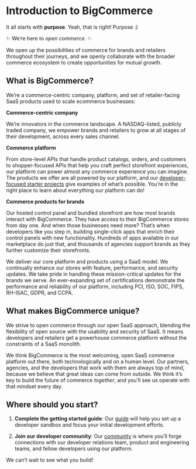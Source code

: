 # Introduction to BigCommerce

It all starts with **purpose**. Yeah, that is right! Purpose :)

✨ We’re here to _open commerce_. ✨

We open up the possibilities of commerce for brands and retailers throughout their journeys, and we openly collaborate with the broader commerce ecosystem to create opportunities for mutual growth.

## What is BigCommerce?

We’re a commerce-centric company, platform, and set of retailer-facing SaaS products used to scale ecommerce businesses:

**Commerce-centric company**

We’re innovators in the commerce landscape. A NASDAQ-listed, publicly traded company, we empower brands and retailers to grow at all stages of their development, across every sales channel.

**Commerce platform**

From store-level APIs that handle product catalogs, orders, and customers to shopper-focused APIs that help you craft perfect storefront experiences, our platform can power almost any commerce experience you can imagine. The products we offer are all powered by our platform, and our [developer-focused starter projects](/tools-resources) give examples of what’s possible. You’re in the right place to learn about everything our platform can do!

**Commerce products for brands**

Our hosted control panel and bundled storefront are how most brands interact with BigCommerce. They have access to their BigCommerce stores from day one. And when those businesses need more? That’s when developers like you step in, building single-click apps that enrich their control panels with new functionality. Hundreds of apps available in our marketplace do just that, and thousands of agencies support brands as they further customize their storefronts.

We deliver our core platform and products using a SaaS model. We continually enhance our stores with feature, performance, and security updates. We take pride in handling these mission-critical updates for the brands we serve. An ever-expanding set of certifications demonstrate the performance and reliability of our platform, including PCI, ISO, SOC, FIPS, RH-ISAC, GDPR, and CCPA.

## What makes BigCommerce unique?

We strive to open commerce through our open SaaS approach, blending the flexibility of open source with the usability and security of SaaS. It means developers and retailers get a powerhouse commerce platform without the constraints of a SaaS monolith.

We think BigCommerce is the most welcoming, open SaaS commerce platform out there, both technologically and on a human level. Our partners, agencies, and the developers that work with them are always top of mind, because we believe that great ideas can come from outside. We think it’s key to build the future of commerce _together_, and you’ll see us operate with that mindset every day.

## Where should you start?

1. **Complete the getting started guide**: Our [guide](/docs/start) will help you set up a developer sandbox and focus your initial development efforts. 

2. **Join our developer community**: Our [community](/community) is where you’ll forge connections with our developer relations team, product and engineering teams, and fellow developers using our platform. 

We can’t wait to see what you build!
